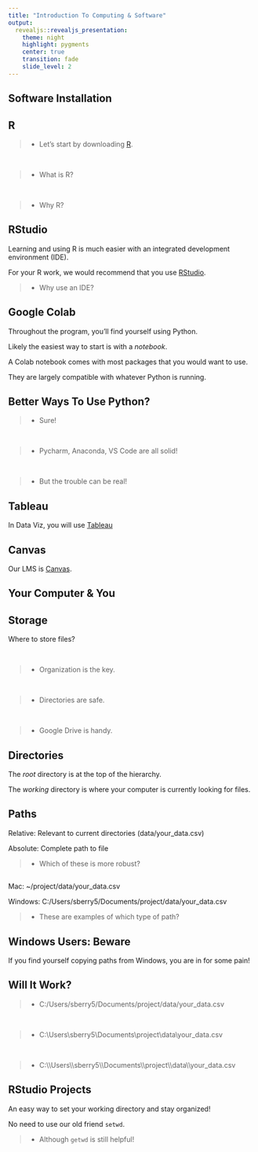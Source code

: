 ```yaml
---
title: "Introduction To Computing & Software"
output:
  revealjs::revealjs_presentation:
    theme: night
    highlight: pygments
    center: true
    transition: fade
    slide_level: 2
---
```


## Software Installation

## R

> - Let's start by downloading <a href="https://cran.r-project.org/mirrors.html">R</a>.

</br>

> - What is R?

</br>

> - Why R?

## RStudio

Learning and using R is much easier with an integrated development environment (IDE). 

For your R work, we would recommend that you use <a href="https://www.rstudio.com/products/rstudio/download/#download">RStudio</a>.

> - Why use an IDE?

## Google Colab

Throughout the program, you'll find yourself using Python.

Likely the easiest way to start is with a *notebook*. 

A Colab notebook comes with most packages that you would want to use.

They are largely compatible with whatever Python is running.

## Better Ways To Use Python?

> - Sure!

</br>

> - Pycharm, Anaconda, VS Code are all solid!

</br>

> - But the trouble can be real!

## Tableau

In Data Viz, you will use <a href="https://www.tableau.com/academic/students">Tableau</a>

## Canvas

Our LMS is <a href="https://www.canvas.nd.edu">Canvas</a>.

## Your Computer & You {data-background="https://media.giphy.com/media/bPCwGUF2sKjyE/source.gif"}

## Storage

Where to store files?

</br>

> - Organization is the key.

</br>

> - Directories are safe.

</br>

> - Google Drive is handy.

## {data-background="desktop.jpg"}

## Directories

The *root* directory is at the top of the hierarchy.

The *working* directory is where your computer is currently looking for files.

## Paths

Relative: Relevant to current directories (data/your_data.csv)

Absolute: Complete path to file

> - Which of these is more robust?

##

Mac: ~/project/data/your_data.csv

Windows: C:/Users/sberry5/Documents/project/data/your_data.csv

> - These are examples of which type of path?

##  Windows Users: Beware

If you find yourself copying paths from Windows, you are in for some pain!

## Will It Work?

> - C:/Users/sberry5/Documents/project/data/your_data.csv

</br>

> - C:\\Users\\sberry5\\Documents\\project\\data\\your_data.csv

</br>

> - C:\\\\Users\\\\sberry5\\\\Documents\\\\project\\\\data\\\\your_data.csv

## {data-background="https://media.giphy.com/media/W0QduXZQEcNEa8r0oY/giphy.gif"}

## RStudio Projects

An easy way to set your working directory and stay organized!

No need to use our old friend `setwd`.

> - Although `getwd` is still helpful!
